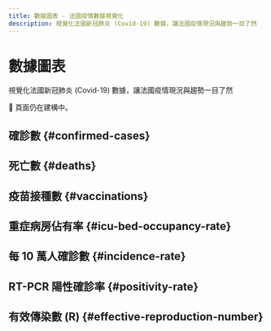 ```yaml
---
title: 數據圖表 - 法國疫情數據視覺化
description: 視覺化法國新冠肺炎 (Covid-19) 數據，讓法國疫情現況與趨勢一目了然
---
```



<h1 className="pages--h1">數據圖表</h1>

<p className="subtitle">視覺化法國新冠肺炎 (Covid-19) 數據，讓法國疫情現況與趨勢一目了然</p>

<div className="comment--translc_gray">🚧 頁面仍在建構中。</div>

## 確診數 {#confirmed-cases}

<CasesTrend />

## 死亡數 {#deaths}

<DeathsTrend />

## 疫苗接種數 {#vaccinations}

<VacDashboard />

## 重症病房佔有率 {#icu-bed-occupancy-rate}

<IcuOccupRTrend />

## 每 10 萬人確診數 {#incidence-rate}

<IncidRTrend />

## RT-PCR 陽性確診率 {#positivity-rate}

<PosRTrend />

## 有效傳染數 (R) {#effective-reproduction-number}

<RTrend />
